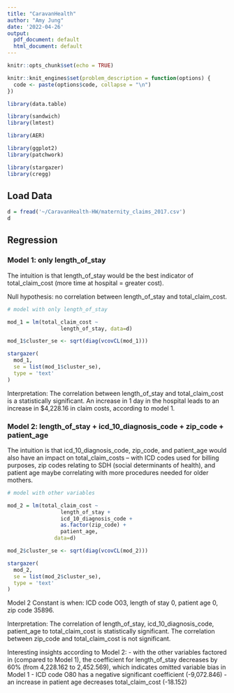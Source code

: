 ```yaml
---
title: "CaravanHealth"
author: "Amy Jung"
date: '2022-04-26'
output:
  pdf_document: default
  html_document: default
---
```


```r
knitr::opts_chunk$set(echo = TRUE)

knitr::knit_engines$set(problem_description = function(options) {
  code <- paste(options$code, collapse = "\n")
})
```


```r
library(data.table)

library(sandwich)
library(lmtest)

library(AER) 

library(ggplot2) 
library(patchwork)

library(stargazer)
library(cregg)
```

## Load Data

```r
d = fread('~/CaravanHealth-HW/maternity_claims_2017.csv')
d
```

## Regression

### Model 1: only length_of_stay

The intuition is that length_of_stay would be the best indicator of total_claim_cost (more time at hospital = greater cost).

Null hypothesis: no correlation between length_of_stay and total_claim_cost. 

```r
# model with only length_of_stay

mod_1 = lm(total_claim_cost ~ 
                 length_of_stay, data=d)

mod_1$cluster_se <- sqrt(diag(vcovCL(mod_1)))

stargazer(
  mod_1, 
  se = list(mod_1$cluster_se), 
  type = 'text'
)
```

Interpretation: The correlation between length_of_stay and total_claim_cost is a statistically significant. An increase in 1 day in the hospital leads to an increase in $4,228.16 in claim costs, according to model 1. 



### Model 2: length_of_stay + icd_10_diagnosis_code + zip_code + patient_age

The intuition is that icd_10_diagnosis_code, zip_code, and patient_age would also have an impact on total_claim_costs -- with ICD codes used for billing purposes, zip codes relating to SDH (social determinants of health), and patient age maybe correlating with more procedures needed for older mothers. 

```r
# model with other variables 

mod_2 = lm(total_claim_cost ~ 
                 length_of_stay + 
                 icd_10_diagnosis_code + 
                 as.factor(zip_code) + 
                 patient_age, 
               data=d)

mod_2$cluster_se <- sqrt(diag(vcovCL(mod_2)))

stargazer(
  mod_2, 
  se = list(mod_2$cluster_se), 
  type = 'text'
)
```

Model 2 Constant is when: ICD code O03, length of stay 0, patient age 0, zip code 35896.

Interpretation: The correlation of length_of_stay, icd_10_diagnosis_code, patient_age to total_claim_cost is statistically significant. The correlation between zip_code and total_claim_cost is not significant. 

Interesting insights according to Model 2:
- with the other variables factored in (compared to Model 1), the coefficient for length_of_stay decreases by 60% (from 4,228.162 to 2,452.569), which indicates omitted variable bias in Model 1
- ICD code O80 has a negative significant coefficient (-9,072.846)
- an increase in patient age decreases total_claim_cost (-18.152)



